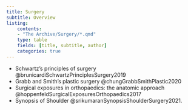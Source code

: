 ```yaml
---
title: Surgery
subtitle: Overview
listing:
    contents:
    - "The Archive/Surgery/*.qmd"
    type: table
    fields: [title, subtitle, author]
    categories: true
---
```


::: {.callout title="Reading list"}

- Schwartz's principles of surgery @brunicardiSchwartzPrinciplesSurgery2019
- Grabb and Smith's plastic surgery @chungGrabbSmithPlastic2020
- Surgical exposures in orthopaedics: the anatomic approach @hoppenfeldSurgicalExposuresOrthopaedics2017
- Synopsis of Shoulder @srikumaranSynopsisShoulderSurgery2021.

:::